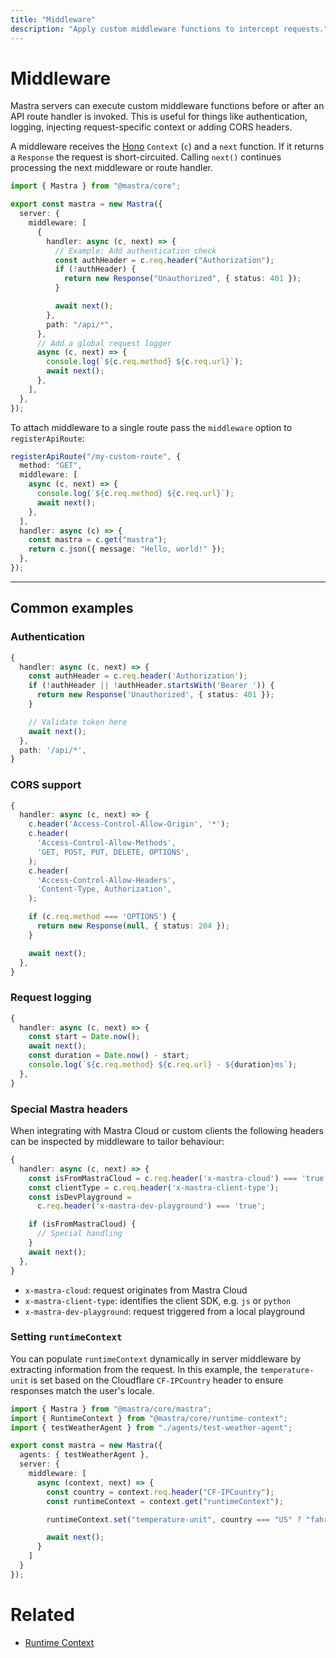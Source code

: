 ```yaml
---
title: "Middleware"
description: "Apply custom middleware functions to intercept requests."
---
```


# Middleware

Mastra servers can execute custom middleware functions before or after an API
route handler is invoked. This is useful for things like authentication,
logging, injecting request-specific context or adding CORS headers.

A middleware receives the [Hono](https://hono.dev) `Context` (`c`) and a `next`
function. If it returns a `Response` the request is short-circuited. Calling
`next()` continues processing the next middleware or route handler.

```typescript copy showLineNumbers
import { Mastra } from "@mastra/core";

export const mastra = new Mastra({
  server: {
    middleware: [
      {
        handler: async (c, next) => {
          // Example: Add authentication check
          const authHeader = c.req.header("Authorization");
          if (!authHeader) {
            return new Response("Unauthorized", { status: 401 });
          }

          await next();
        },
        path: "/api/*",
      },
      // Add a global request logger
      async (c, next) => {
        console.log(`${c.req.method} ${c.req.url}`);
        await next();
      },
    ],
  },
});
```

To attach middleware to a single route pass the `middleware` option to
`registerApiRoute`:

```typescript copy showLineNumbers
registerApiRoute("/my-custom-route", {
  method: "GET",
  middleware: [
    async (c, next) => {
      console.log(`${c.req.method} ${c.req.url}`);
      await next();
    },
  ],
  handler: async (c) => {
    const mastra = c.get("mastra");
    return c.json({ message: "Hello, world!" });
  },
});
```

---

## Common examples

### Authentication

```typescript copy
{
  handler: async (c, next) => {
    const authHeader = c.req.header('Authorization');
    if (!authHeader || !authHeader.startsWith('Bearer ')) {
      return new Response('Unauthorized', { status: 401 });
    }

    // Validate token here
    await next();
  },
  path: '/api/*',
}
```

### CORS support

```typescript copy
{
  handler: async (c, next) => {
    c.header('Access-Control-Allow-Origin', '*');
    c.header(
      'Access-Control-Allow-Methods',
      'GET, POST, PUT, DELETE, OPTIONS',
    );
    c.header(
      'Access-Control-Allow-Headers',
      'Content-Type, Authorization',
    );

    if (c.req.method === 'OPTIONS') {
      return new Response(null, { status: 204 });
    }

    await next();
  },
}
```

### Request logging

```typescript copy
{
  handler: async (c, next) => {
    const start = Date.now();
    await next();
    const duration = Date.now() - start;
    console.log(`${c.req.method} ${c.req.url} - ${duration}ms`);
  },
}
```

### Special Mastra headers

When integrating with Mastra Cloud or custom clients the following headers can
be inspected by middleware to tailor behaviour:

```typescript copy
{
  handler: async (c, next) => {
    const isFromMastraCloud = c.req.header('x-mastra-cloud') === 'true';
    const clientType = c.req.header('x-mastra-client-type');
    const isDevPlayground =
      c.req.header('x-mastra-dev-playground') === 'true';

    if (isFromMastraCloud) {
      // Special handling
    }
    await next();
  },
}
```
- `x-mastra-cloud`: request originates from Mastra Cloud
- `x-mastra-client-type`: identifies the client SDK, e.g. `js` or `python`
- `x-mastra-dev-playground`: request triggered from a local playground

### Setting `runtimeContext`

You can populate `runtimeContext` dynamically in server middleware by extracting information from the request. In this example, the `temperature-unit` is set based on the Cloudflare `CF-IPCountry` header to ensure responses match the user's locale.

```typescript filename="src/mastra/index.ts" showLineNumbers copy
import { Mastra } from "@mastra/core/mastra";
import { RuntimeContext } from "@mastra/core/runtime-context";
import { testWeatherAgent } from "./agents/test-weather-agent";

export const mastra = new Mastra({
  agents: { testWeatherAgent },
  server: {
    middleware: [
      async (context, next) => {
        const country = context.req.header("CF-IPCountry");
        const runtimeContext = context.get("runtimeContext");

        runtimeContext.set("temperature-unit", country === "US" ? "fahrenheit" : "celsius");

        await next();
      }
    ]
  }
});
```

# Related

- [Runtime Context](./runtime-context.mdx)
